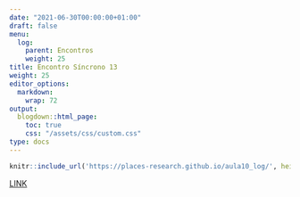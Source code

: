 ---
date: "2021-06-30T00:00:00+01:00"
draft: false
menu:
  log:
    parent: Encontros
    weight: 25
title: Encontro Síncrono 13
weight: 25
editor_options: 
  markdown: 
    wrap: 72
output: 
  blogdown::html_page:
    toc: true
    css: "/assets/css/custom.css"
type: docs
---


```{r echo=FALSE, message=FALSE, warning=FALSE}
knitr::include_url('https://places-research.github.io/aula10_log/', height = "400px")
```

[LINK](https://places-research.github.io/aula10_log/)

